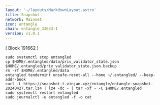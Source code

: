 ```yaml
---
layout: '~/layouts/MarkdownLayout.astro'
title: Snapshot
network: Mainnet
icon: entangle
chain: entangle_33033-1
version: v1.0.1
---
```

( Block 191662 )
```
sudo systemctl stop entangled
cp $HOME/.entangled/data/priv_validator_state.json $HOME/.entangled/priv_validator_state.json.backup
rm -rf $HOME/.entangled/data
entangled tendermint unsafe-reset-all --home ~/.entangled/ --keep-addr-book
curl -L https://snapshot-t.vinjan.xyz/entangle/entangle-snapshot-20240427.tar.lz4 | lz4 -dc - | tar -xf - -C $HOME/.entangled
sudo systemctl restart entangled
sudo journalctl -u entangled -f -o cat
```
